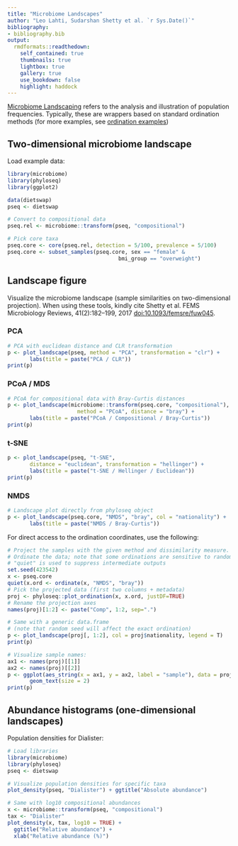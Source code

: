 ---
title: "Microbiome Landscapes"
author: "Leo Lahti, Sudarshan Shetty et al. `r Sys.Date()`"
bibliography: 
- bibliography.bib
output:
  rmdformats::readthedown:
    self_contained: true
    thumbnails: true
    lightbox: true
    gallery: true
    use_bookdown: false
    highlight: haddock
---
<!--
  %\VignetteEngine{knitr::rmarkdown}
  %\VignetteIndexEntry{microbiome tutorial - density}
  %\usepackage[utf8]{inputenc}
  %\VignetteEncoding{UTF-8}  
-->


[Microbiome Landscaping](https://academic.oup.com/femsre/article/doi/10.1093/femsre/fuw045/2979411/Intestinal-microbiome-landscaping-insight-in#58802539) refers to the analysis and illustration of population frequencies. Typically, these are wrappers based on standard ordination methods (for more examples, see [ordination examples](Ordination.html))


## Two-dimensional microbiome landscape

Load example data:

```{r landscaping, message=FALSE, warning=FALSE, eval=TRUE}
library(microbiome)
library(phyloseq)
library(ggplot2)

data(dietswap)
pseq <- dietswap

# Convert to compositional data
pseq.rel <- microbiome::transform(pseq, "compositional")

# Pick core taxa
pseq.core <- core(pseq.rel, detection = 5/100, prevalence = 5/100)
pseq.core <- subset_samples(pseq.core, sex == "female" &
	                               bmi_group == "overweight")
```


## Landscape figure

Visualize the microbiome landscape (sample similarities on two-dimensional projection). When using these tools, kindly cite Shetty et al. FEMS Microbiology Reviews, 41(2):182–199, 2017 [doi:10.1093/femsre/fuw045](https://doi.org/10.1093/femsre/fuw045).


### PCA

```{r landscape_pca, message=FALSE, warning=FALSE, fig.width=8, fig.height=6, fig.show="hold", out.width="400px"}
# PCA with euclidean distance and CLR transformation
p <- plot_landscape(pseq, method = "PCA", transformation = "clr") +
       labs(title = paste("PCA / CLR"))
print(p)
```


### PCoA / MDS

```{r landscape_pcoa, message=FALSE, warning=FALSE, fig.width=8, fig.height=6, fig.show="hold", out.width="400px", eval=FALSE}
# PCoA for compositional data with Bray-Curtis distances
p <- plot_landscape(microbiome::transform(pseq.core, "compositional"),
                      method = "PCoA", distance = "bray") +
       labs(title = paste("PCoA / Compositional / Bray-Curtis"))
print(p)
```


### t-SNE

```{r landscape_tsne, message=FALSE, warning=FALSE, fig.width=8, fig.height=6, fig.show="hold", out.width="400px"}
p <- plot_landscape(pseq, "t-SNE",
       distance = "euclidean", transformation = "hellinger") +
       labs(title = paste("t-SNE / Hellinger / Euclidean"))       
print(p)
```


### NMDS

```{r landscape3, message=FALSE, warning=FALSE, fig.width=8, fig.height=6, fig.show="hold", out.width="400px"}
# Landscape plot directly from phyloseq object
p <- plot_landscape(pseq.core, "NMDS", "bray", col = "nationality") +
       labs(title = paste("NMDS / Bray-Curtis"))       
```





For direct access to the ordination coordinates, use the following:

```{r landscape4, message=FALSE, warning=FALSE, fig.width=8, fig.height=6, fig.show="hold", out.width="400px"}
# Project the samples with the given method and dissimilarity measure. 
# Ordinate the data; note that some ordinations are sensitive to random seed
# "quiet" is used to suppress intermediate outputs
set.seed(423542)
x <- pseq.core
quiet(x.ord <- ordinate(x, "NMDS", "bray"))
# Pick the projected data (first two columns + metadata)
proj <- phyloseq::plot_ordination(x, x.ord, justDF=TRUE)
# Rename the projection axes
names(proj)[1:2] <- paste("Comp", 1:2, sep=".")

# Same with a generic data.frame
# (note that random seed will affect the exact ordination)
p <- plot_landscape(proj[, 1:2], col = proj$nationality, legend = T)
print(p)

# Visualize sample names:
ax1 <- names(proj)[[1]]
ax2 <- names(proj)[[2]]
p <- ggplot(aes_string(x = ax1, y = ax2, label = "sample"), data = proj) +
       geom_text(size = 2)
print(p)
```


## Abundance histograms (one-dimensional landscapes)

Population densities for Dialister:

```{r hist, fig.width=6, fig.heigth=3, fig.show="hold", out.width="280px"}
# Load libraries
library(microbiome)
library(phyloseq)
pseq <- dietswap

# Visualize population densities for specific taxa
plot_density(pseq, "Dialister") + ggtitle("Absolute abundance")

# Same with log10 compositional abundances
x <- microbiome::transform(pseq, "compositional")
tax <- "Dialister"
plot_density(x, tax, log10 = TRUE) +
  ggtitle("Relative abundance") +
  xlab("Relative abundance (%)")
```

